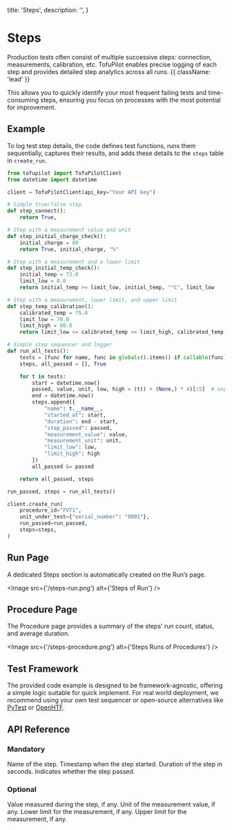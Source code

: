   title: 'Steps',
  description: '',
}

# Steps

Production tests often consist of multiple successive steps: connection, measurements, calibration, etc. TofuPilot enables precise logging of each step and provides detailed step analytics across all runs. {{ className: 'lead' }}

This allows you to quickly identify your most frequent failing tests and time-consuming steps, ensuring you focus on processes with the most potential for improvement.

## Example

To log test step details, the code defines test functions, runs them sequentially, captures their results, and adds these details to the `steps` table in `create_run`.

```python {{ title: 'create_run_with_steps.py'}}
from tofupilot import TofuPilotClient
from datetime import datetime

client = TofuPilotClient(api_key="Your API key")

# Simple true/false step
def step_connect():
    return True,

# Step with a measurement value and unit
def step_initial_charge_check():
    initial_charge = 80
    return True, initial_charge, "%"

# Step with a measurement and a lower limit
def step_initial_temp_check():
    initial_temp = 72.0
    limit_low = 0.0
    return initial_temp >= limit_low, initial_temp, "°C", limit_low

# Step with a measurement, lower limit, and upper limit
def step_temp_calibration():
    calibrated_temp = 75.0
    limit_low = 70.0
    limit_high = 80.0
    return limit_low <= calibrated_temp <= limit_high, calibrated_temp, "°C", limit_low, limit_high

# Simple step sequencer and logger
def run_all_tests():
    tests = [func for name, func in globals().items() if callable(func) and name.startswith("step_")]
    steps, all_passed = [], True

    for t in tests:
        start = datetime.now()
        passed, value, unit, low, high = (t() + (None,) * 4)[:5]  # unpack with default None
        end = datetime.now()
        steps.append({
            "name": t.__name__,
            "started_at": start,
            "duration": end - start,
            "step_passed": passed,
            "measurement_value": value,
            "measurement_unit": unit,
            "limit_low": low,
            "limit_high": high
        })
        all_passed &= passed

    return all_passed, steps

run_passed, steps = run_all_tests()

client.create_run(
    procedure_id="FVT1",
    unit_under_test={"serial_number": "0001"},
    run_passed=run_passed,
    steps=steps,
)
```

## Run Page

A dedicated Steps section is automatically created on the Run’s page.

<Image src={'/steps-run.png'} alt={'Steps of Run'} />

## Procedure Page

The Procedure page provides a summary of the steps' run count, status, and average duration.

<Image src={'/steps-procedure.png'} alt={'Steps Runs of Procedures'} />

## Test Framework

The provided code example is designed to be framework-agnostic, offering a simple logic suitable for quick implement. For real world deployment, we recommend using your own test sequencer or open-source alternatives like [PyTest](https://docs.pytest.org/en/8.2.x/) or [OpenHTF](https://www.openhtf.com/).

## API Reference

### Mandatory

<Properties>
  <Property name="name" type="string">
    Name of the step.
  </Property>
  <Property name="started_at" type="datetime">
    Timestamp when the step started.
  </Property>
  <Property name="duration" type="float">
    Duration of the step in seconds.
  </Property>
  <Property name="step_passed" type="bool">
    Indicates whether the step passed.
  </Property>
</Properties>

### Optional

<Properties>
  <Property name="measurement_value" type="float or None">
    Value measured during the step, if any.
  </Property>
  <Property name="measurement_unit" type="string or None">
    Unit of the measurement value, if any.
  </Property>
  <Property name="limit_low" type="float or None">
    Lower limit for the measurement, if any.
  </Property>
  <Property name="limit_high" type="float or None">
    Upper limit for the measurement, if any.
  </Property>
</Properties>
